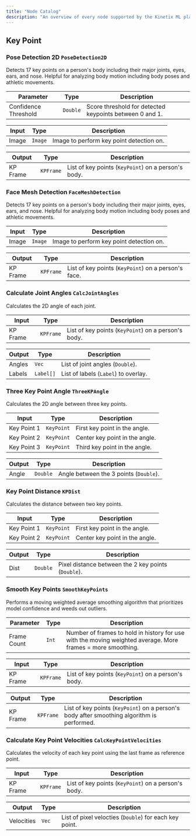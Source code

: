 ```yaml
---
title: "Node Catalog"
description: "An overview of every node supported by the Kinetix ML platform and supporting libraries."
---
```


## Key Point

### Pose Detection 2D `PoseDetection2D`

Detects 17 key points on a person's body including their major joints, eyes, ears, and nose. Helpful for analyzing body motion including body poses and athletic movements.

| Parameter            | Type     | Description                                             |
| -------------------- | -------- | ------------------------------------------------------- |
| Confidence Threshold | `Double` | Score threshold for detected keypoints between 0 and 1. |

| Input | Type    | Description                              |
| ----- | ------- | ---------------------------------------- |
| Image | `Image` | Image to perform key point detection on. |

| Output   | Type      | Description                                         |
| -------- | --------- | --------------------------------------------------- |
| KP Frame | `KPFrame` | List of key points (`KeyPoint`) on a person's body. |

### Face Mesh Detection `FaceMeshDetection`

Detects 17 key points on a person's body including their major joints, eyes, ears, and nose. Helpful for analyzing body motion including body poses and athletic movements.

| Input | Type    | Description                              |
| ----- | ------- | ---------------------------------------- |
| Image | `Image` | Image to perform key point detection on. |

| Output   | Type      | Description                                         |
| -------- | --------- | --------------------------------------------------- |
| KP Frame | `KPFrame` | List of key points (`KeyPoint`) on a person's face. |

### Calculate Joint Angles `CalcJointAngles`

Calculates the 2D angle of each joint.

| Input    | Type      | Description                                         |
| -------- | --------- | --------------------------------------------------- |
| KP Frame | `KPFrame` | List of key points (`KeyPoint`) on a person's body. |

| Output | Type      | Description                          |
| ------ | --------- | ------------------------------------ |
| Angles | `Vec`     | List of joint angles (`Double`).     |
| Labels | `Label[]` | List of labels (`Label`) to overlay. |

### Three Key Point Angle `ThreeKPAngle`

Calculates the 2D angle between three key points.

| Input       | Type       | Description                    |
| ----------- | ---------- | ------------------------------ |
| Key Point 1 | `KeyPoint` | First key point in the angle.  |
| Key Point 2 | `KeyPoint` | Center key point in the angle. |
| Key Point 3 | `KeyPoint` | Third key point in the angle.  |

| Output | Type     | Description                            |
| ------ | -------- | -------------------------------------- |
| Angle  | `Double` | Angle between the 3 points (`Double`). |

### Key Point Distance `KPDist`

Calculates the distance between two key points.

| Input       | Type       | Description                    |
| ----------- | ---------- | ------------------------------ |
| Key Point 1 | `KeyPoint` | First key point in the angle.  |
| Key Point 2 | `KeyPoint` | Center key point in the angle. |

| Output | Type     | Description                                         |
| ------ | -------- | --------------------------------------------------- |
| Dist   | `Double` | Pixel distance between the 2 key points (`Double`). |

### Smooth Key Points `SmoothKeyPoints`

Performs a moving weighted average smoothing algorithm that prioritizes model confidence and weeds out outliers.

| Parameter   | Type  | Description                                                                                                 |
| ----------- | ----- | ----------------------------------------------------------------------------------------------------------- |
| Frame Count | `Int` | Number of frames to hold in history for use with the moving weighted average. More frames = more smoothing. |

| Input    | Type      | Description                                         |
| -------- | --------- | --------------------------------------------------- |
| KP Frame | `KPFrame` | List of key points (`KeyPoint`) on a person's body. |

| Output   | Type      | Description                                                                                |
| -------- | --------- | ------------------------------------------------------------------------------------------ |
| KP Frame | `KPFrame` | List of key points (`KeyPoint`) on a person's body after smoothing algorithm is performed. |

### Calculate Key Point Velocities `CalcKeyPointVelocities`

Calculates the velocity of each key point using the last frame as reference point.

| Input    | Type      | Description                                         |
| -------- | --------- | --------------------------------------------------- |
| KP Frame | `KPFrame` | List of key points (`KeyPoint`) on a person's body. |

| Output     | Type  | Description                                            |
| ---------- | ----- | ------------------------------------------------------ |
| Velocities | `Vec` | List of pixel velocties (`Double`) for each key point. |
